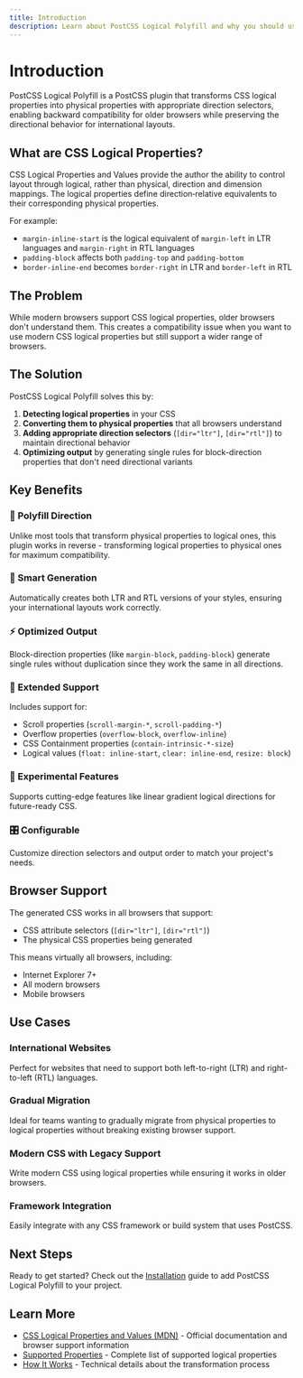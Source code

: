 ```yaml
---
title: Introduction
description: Learn about PostCSS Logical Polyfill and why you should use it.
---
```


# Introduction

PostCSS Logical Polyfill is a PostCSS plugin that transforms CSS logical properties into physical properties with appropriate direction selectors, enabling backward compatibility for older browsers while preserving the directional behavior for international layouts.

## What are CSS Logical Properties?

CSS Logical Properties and Values provide the author the ability to control layout through logical, rather than physical, direction and dimension mappings. The logical properties define direction‐relative equivalents to their corresponding physical properties.

For example:
- `margin-inline-start` is the logical equivalent of `margin-left` in LTR languages and `margin-right` in RTL languages
- `padding-block` affects both `padding-top` and `padding-bottom`
- `border-inline-end` becomes `border-right` in LTR and `border-left` in RTL

## The Problem

While modern browsers support CSS logical properties, older browsers don't understand them. This creates a compatibility issue when you want to use modern CSS logical properties but still support a wider range of browsers.

## The Solution

PostCSS Logical Polyfill solves this by:

1. **Detecting logical properties** in your CSS
2. **Converting them to physical properties** that all browsers understand
3. **Adding appropriate direction selectors** (`[dir="ltr"]`, `[dir="rtl"]`) to maintain directional behavior
4. **Optimizing output** by generating single rules for block-direction properties that don't need directional variants

## Key Benefits

### 🔄 Polyfill Direction
Unlike most tools that transform physical properties to logical ones, this plugin works in reverse - transforming logical properties to physical ones for maximum compatibility.

### 🎯 Smart Generation
Automatically creates both LTR and RTL versions of your styles, ensuring your international layouts work correctly.

### ⚡ Optimized Output
Block-direction properties (like `margin-block`, `padding-block`) generate single rules without duplication since they work the same in all directions.

### 🔗 Extended Support
Includes support for:
- Scroll properties (`scroll-margin-*`, `scroll-padding-*`)
- Overflow properties (`overflow-block`, `overflow-inline`)
- CSS Containment properties (`contain-intrinsic-*-size`)
- Logical values (`float: inline-start`, `clear: inline-end`, `resize: block`)

### 🧪 Experimental Features
Supports cutting-edge features like linear gradient logical directions for future-ready CSS.

### 🎛️ Configurable
Customize direction selectors and output order to match your project's needs.

## Browser Support

The generated CSS works in all browsers that support:
- CSS attribute selectors (`[dir="ltr"]`, `[dir="rtl"]`)
- The physical CSS properties being generated

This means virtually all browsers, including:
- Internet Explorer 7+
- All modern browsers
- Mobile browsers

## Use Cases

### International Websites
Perfect for websites that need to support both left-to-right (LTR) and right-to-left (RTL) languages.

### Gradual Migration
Ideal for teams wanting to gradually migrate from physical properties to logical properties without breaking existing browser support.

### Modern CSS with Legacy Support
Write modern CSS using logical properties while ensuring it works in older browsers.

### Framework Integration
Easily integrate with any CSS framework or build system that uses PostCSS.

## Next Steps

Ready to get started? Check out the [Installation](/getting-started/installation/) guide to add PostCSS Logical Polyfill to your project.

## Learn More

- [CSS Logical Properties and Values (MDN)](https://developer.mozilla.org/en-US/docs/Web/CSS/CSS_logical_properties_and_values) - Official documentation and browser support information
- [Supported Properties](/reference/supported-properties/) - Complete list of supported logical properties
- [How It Works](/guides/how-it-works/) - Technical details about the transformation process

